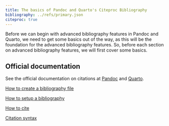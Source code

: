 ```yaml
---
title: The basics of Pandoc and Quarto's Citeproc Bibliography
bibliography: ../refs/primary.json
citeproc: true
---
```


Before we can begin with advanced bibliography features in Pandoc and Quarto, we need to get some basics out of the way, as this will be the foundation for the advanced bibliography features. So, before each section on advanced bibliography features, we will first cover some basics.

::: {.callout-tip appearance="simple"}
## Official documentation
See the official documentation on citations at [Pandoc](https://pandoc.org/MANUAL.html#citations) and [Quarto](https://quarto.org/docs/authoring/footnotes-and-citations.html#sec-citations).
:::

[How to create a bibliography file](basics-creating-bibliography.qmd)

[How to setup a bibliography](basics-setup.qmd)

[How to cite](basics-how-to-cite.qmd)

[Citation syntax](basics-citation-syntax.qmd)


